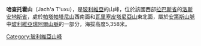 {{Coord|16|1|8|S|68|25|26|W|display=title}}

'''哈查托霍山'''（Jach'a T'uxu），是[[玻利維亞|玻利維亞]]的山峰，位於該國西部[[拉巴斯省_(玻利維亞)|拉巴斯省]]的[[洛斯安地斯省|洛斯安地斯省]]，處於[[帕塔帕塔尼山|帕塔帕塔尼山]]西南面和[[瓦里塞皮塔尼亞山|瓦里塞皮塔尼亞山]]東北面，屬於[[安第斯山脈|安第斯山脈]]中[[玻利維亞瑞阿爾山脈|玻利維亞瑞阿爾山脈]]的一部分，海拔高度5,358米。

{{Bolivia-geo-stub}}
[[Category:玻利維亞山峰|Category:玻利維亞山峰]]